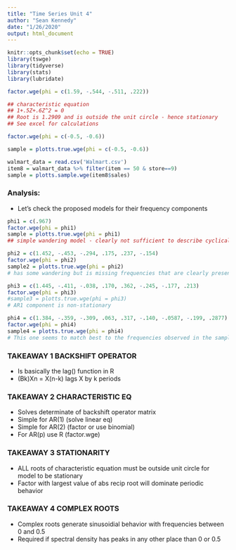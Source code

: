 ```yaml
---
title: "Time Series Unit 4"
author: "Sean Kennedy"
date: "1/26/2020"
output: html_document
---
```


```r
knitr::opts_chunk$set(echo = TRUE)
library(tswge)
library(tidyverse)
library(stats)
library(lubridate)
```

```r
factor.wge(phi = c(1.59, -.544, -.511, .222))
```

```r
## characteristic equation
## 1+.5Z+.6Z^2 = 0
## Root is 1.2909 and is outside the unit circle - hence stationary
## See excel for calculations

factor.wge(phi = c(-0.5, -0.6))

sample = plotts.true.wge(phi = c(-0.5, -0.6))
```

```r
walmart_data = read.csv('Walmart.csv')
item8 = walmart_data %>% filter(item == 50 & store==9)
sample = plotts.sample.wge(item8$sales)
```

### Analysis:

  - Let's check the proposed models for their frequency components
  
```r
phi1 = c(.967)
factor.wge(phi = phi1)
sample = plotts.true.wge(phi = phi1)
## simple wandering model - clearly not sufficient to describe cyclical patterns

phi2 = c(1.452, -.453, -.294, .175, .237, -.154)
factor.wge(phi = phi2)
sample2 = plotts.true.wge(phi = phi2)
# has some wandering but is missing frequencies that are clearly present in sample spectral decomp

phi3 = c(1.445, -.411, -.038, .170, .362, -.245, -.177, .213)
factor.wge(phi = phi3)
#sample3 = plotts.true.wge(phi = phi3)
# AR1 component is non-stationary

phi4 = c(1.384, -.359, -.309, .063, .317, -.140, -.0587, -.199, .2877)
factor.wge(phi = phi4)
sample4 = plotts.true.wge(phi = phi4)
# This one seems to match best to the frequencies observed in the sample, exhibits wandering and has peaks that are close to the observed peaks

```



### TAKEAWAY 1 BACKSHIFT OPERATOR

- Is basically the lag() function in R
- (Bk)Xn = X(n-k) lags X by k periods


### TAKEAWAY 2 CHARACTERISTIC EQ

- Solves determinate of backshift operator matrix
- Simple for AR(1) (solve linear eq)
- Simple for AR(2) (factor or use binomial)
- For AR(p) use R (factor.wge)

### TAKEAWAY 3 STATIONARITY

- ALL roots of characteristic equation must be outside unit circle for model to be stationary
- Factor with largest value of abs recip root will dominate periodic behavior

### TAKEAWAY 4 COMPLEX ROOTS

- Complex roots generate sinusoidial behavior with frequencies between 0 and 0.5
- Required if spectral density has peaks in any other place than 0 or 0.5